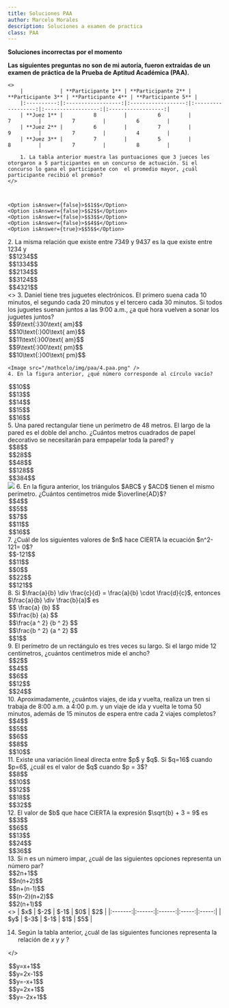 ```yaml
---
title: Soluciones PAA
author: Marcelo Morales
description: Soluciones a examen de practica
class: PAA
---
```


**Soluciones incorrectas por el momento**

**Las siguientes preguntas no son de mi autoría, fueron extraídas de un examen de práctica de la Prueba de Aptitud
Académica (PAA).**

<MultipleChoice allowMultiple={false}>

    <>
        |            | **Participante 1** | **Participante 2** | **Participante 3** | **Participante 4** | **Participante 5** |
        |:----------:|:------------------:|:------------------:|:------------------:|:------------------:|:------------------:|
        | **Juez 1** |          8         |          6         |          7         |          7         |          6         |
        | **Juez 2** |          6         |          7         |          9         |          7         |          4         |
        | **Juez 3** |          7         |          5         |          8         |          7         |          8         |

        1. La tabla anterior muestra las puntuaciones que 3 jueces les otorgaron a 5 participantes en un concurso de actuación. Si el concurso lo gana el participante con  el promedio mayor, ¿cuál participante recibió el premio?
    </>



    <Option isAnswer={false}>$$1$$</Option>
    <Option isAnswer={false}>$$2$$</Option>
    <Option isAnswer={false}>$$3$$</Option>
    <Option isAnswer={false}>$$4$$</Option>
    <Option isAnswer={true}>$$5$$</Option>

</MultipleChoice>

<MultipleChoice>
  2. La misma relación que existe entre 7349 y 9437 es la que existe entre 1234
  y<Option isAnswer={false}>$$1234$$</Option>
  <Option isAnswer={false}>$$1334$$</Option>
  <Option isAnswer={false}>$$2134$$</Option>
  <Option isAnswer={false}>$$3124$$</Option>
  <Option isAnswer={true}>$$4321$$</Option>
</MultipleChoice>

<MultipleChoice>
    <>
        3. Daniel tiene tres juguetes electrónicos. El primero suena cada 10 minutos, el segundo cada 20 
        minutos y el tercero cada 30 minutos. Si todos los juguetes suenan juntos a las 9:00 a.m., ¿a qué hora 
        vuelven a sonar los juguetes juntos?
    </>
    <Option isAnswer={false}>$$9\text{:}30\text{ am}$$</Option>
    <Option isAnswer={true}>$$10\text{:}00\text{ am}$$</Option>
    <Option isAnswer={false}>$$11\text{:}00\text{ am}$$</Option>
    <Option isAnswer={false}>$$9\text{:}00\text{ pm}$$</Option>
    <Option isAnswer={false}>$$10\text{:}00\text{ pm}$$</Option>
</MultipleChoice>

<MultipleChoice>
  <div>

    <Image src="/mathcelo/img/paa/4.paa.png" />
    4. En la figura anterior, ¿qué número corresponde al círculo vacío?

  </div>

  <Option isAnswer={false}>$$10$$</Option>
  <Option isAnswer={false}>$$13$$</Option>
  <Option isAnswer={false}>$$14$$</Option>
  <Option isAnswer={false}>$$15$$</Option>
  <Option isAnswer={true}>$$16$$</Option>
</MultipleChoice>

<MultipleChoice>
  5. Una pared rectangular tiene un perímetro de 48 metros. El largo de la pared
  es el doble del ancho. ¿Cuántos metros cuadrados de papel decorativo se
  necesitarán para empapelar toda la pared? y
  <Option isAnswer={false}>$$8$$</Option>
  <Option isAnswer={false}>$$28$$</Option>
  <Option isAnswer={false}>$$48$$</Option>
  <Option isAnswer={true}>$$128$$</Option>
  <Option isAnswer={false}>$$384$$</Option>
</MultipleChoice>

<MultipleChoice>
  <div>
    <Image src='/mathcelo/img/paa/6.png' />
    6. En la figura anterior, los triángulos $ABC$ y $ACD$ tienen el mismo perímetro.
    ¿Cuántos centímetros mide $\overline{AD}$?
  </div>
  <Option isAnswer={false}>$$4$$</Option>
  <Option isAnswer={false}>$$5$$</Option>
  <Option isAnswer={false}>$$7$$</Option>
  <Option isAnswer={true}>$$11$$</Option>
  <Option isAnswer={false}>$$16$$</Option>
</MultipleChoice>

<MultipleChoice>
  <div>
    7. ¿Cuál de los siguientes valores de $n$ hace CIERTA la ecuación $n^2-121=
    0$?
  </div>
  <Option isAnswer={false}>$$-121$$</Option>
  <Option isAnswer={false}>$$11$$</Option>
  <Option isAnswer={false}>$$0$$</Option>
  <Option isAnswer={true}>$$22$$</Option>
  <Option isAnswer={false}>$$121$$</Option>
</MultipleChoice>

<MultipleChoice>
  <div>
    8. Si $\frac{a}{b} \div \frac{c}{d} = \frac{a}{b} \cdot \frac{d}{c}$, entonces $\frac{a}{b} \div \frac{b}{a}$ es

  </div>
  <Option isAnswer={false}>
    $$ \frac{a}
    {b}
    $$
  </Option>
  <Option isAnswer={false}>
    $$\frac{b}
    {a}
    $$
  </Option>
  <Option isAnswer={false}>
    $$\frac{a ^ 2}
    {b ^ 2}
    $$
  </Option>
  <Option isAnswer={true}>
    $$\frac{b ^ 2}
    {a ^ 2}
    $$
  </Option>
  <Option isAnswer={false}>$$1$$</Option>
</MultipleChoice>

<MultipleChoice>
  <div>
    9. El perímetro de un rectángulo es tres veces su largo. Si el largo mide 12
    centímetros, ¿cuántos centímetros mide el ancho?
  </div>

  <Option isAnswer={false}>$$2$$</Option>
  <Option isAnswer={false}>$$4$$</Option>
  <Option isAnswer={false}>$$6$$</Option>
  <Option isAnswer={true}>$$12$$</Option>
  <Option isAnswer={false}>$$24$$</Option>
</MultipleChoice>

<MultipleChoice>
<div>
 10. Aproximadamente, ¿cuántos viajes, de ida y vuelta, realiza un tren si trabaja de 8:00 a.m. a 4:00 p.m. y un viaje 
  de ida y vuelta le toma 50 minutos, además de 15 minutos de espera entre cada 2 viajes completos?
</div>

  <Option isAnswer={false}>$$4$$</Option>
  <Option isAnswer={false}>$$5$$</Option>
  <Option isAnswer={false}>$$6$$</Option>
  <Option isAnswer={true}>$$8$$</Option>
  <Option isAnswer={false}>$$10$$</Option>
</MultipleChoice>

<MultipleChoice>
<div>
 11. Existe una variación lineal directa entre $p$ y $q$. Si $q=16$ cuando $p=6$, ¿cuál es el valor de $q$ cuando
$p = 3$?
</div>

  <Option isAnswer={false}>$$8$$</Option>
  <Option isAnswer={false}>$$10$$</Option>
  <Option isAnswer={false}>$$12$$</Option>
  <Option isAnswer={true}>$$18$$</Option>
  <Option isAnswer={false}>$$32$$</Option>
</MultipleChoice>

<MultipleChoice>
<div>
 12. El valor de $b$ que hace CIERTA la expresión $\sqrt{b} + 3 = 9$ es
</div>

  <Option isAnswer={false}>$$3$$</Option>
  <Option isAnswer={false}>$$6$$</Option>
  <Option isAnswer={false}>$$13$$</Option>
  <Option isAnswer={true}>$$24$$</Option>
  <Option isAnswer={false}>$$36$$</Option>
</MultipleChoice>

<MultipleChoice>
<div>
 13. Si n es un número impar, ¿cuál de las siguientes opciones representa un número par?
</div>

  <Option isAnswer={false}>$$2n+1$$</Option>
  <Option isAnswer={false}>$$n(n+2)$$</Option>
  <Option isAnswer={false}>$$n+(n-1)$$</Option>
  <Option isAnswer={true}>$$(n-2)(n+2)$$</Option>
  <Option isAnswer={false}>$$2(n+1)$$</Option>
</MultipleChoice>

<MultipleChoice>
<>
  | $x$ | $-2$ | $-1$ | $0$ | $2$ |
  |:-------:|:------:|:------:|:-----:|:-----:|
  | $y$ | $-3$ | $-1$ | $1$ | $5$ |

14. Según la tabla anterior, ¿cuál de las siguientes funciones representa la relación de $x$ y $y$ ?

</>

  <Option isAnswer={false}>$$y=x+1$$</Option>
  <Option isAnswer={false}>$$y=2x-1$$</Option>
  <Option isAnswer={false}>$$y=-x+1$$</Option>
  <Option isAnswer={true}>$$y=2x+1$$</Option>
  <Option isAnswer={false}>$$y=-2x+1$$</Option>
</MultipleChoice>
